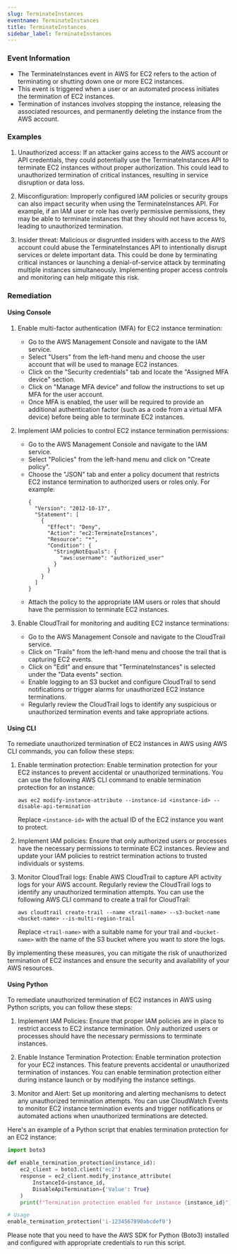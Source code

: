 ```yaml
--- 
slug: TerminateInstances
eventname: TerminateInstances
title: TerminateInstances
sidebar_label: TerminateInstances
---
```

                       
### Event Information

- The TerminateInstances event in AWS for EC2 refers to the action of terminating or shutting down one or more EC2 instances.
- This event is triggered when a user or an automated process initiates the termination of EC2 instances.
- Termination of instances involves stopping the instance, releasing the associated resources, and permanently deleting the instance from the AWS account.


### Examples

1. Unauthorized access: If an attacker gains access to the AWS account or API credentials, they could potentially use the TerminateInstances API to terminate EC2 instances without proper authorization. This could lead to unauthorized termination of critical instances, resulting in service disruption or data loss.

2. Misconfiguration: Improperly configured IAM policies or security groups can also impact security when using the TerminateInstances API. For example, if an IAM user or role has overly permissive permissions, they may be able to terminate instances that they should not have access to, leading to unauthorized termination.

3. Insider threat: Malicious or disgruntled insiders with access to the AWS account could abuse the TerminateInstances API to intentionally disrupt services or delete important data. This could be done by terminating critical instances or launching a denial-of-service attack by terminating multiple instances simultaneously. Implementing proper access controls and monitoring can help mitigate this risk.

### Remediation

#### Using Console

1. Enable multi-factor authentication (MFA) for EC2 instance termination:
   - Go to the AWS Management Console and navigate to the IAM service.
   - Select "Users" from the left-hand menu and choose the user account that will be used to manage EC2 instances.
   - Click on the "Security credentials" tab and locate the "Assigned MFA device" section.
   - Click on "Manage MFA device" and follow the instructions to set up MFA for the user account.
   - Once MFA is enabled, the user will be required to provide an additional authentication factor (such as a code from a virtual MFA device) before being able to terminate EC2 instances.

2. Implement IAM policies to control EC2 instance termination permissions:
   - Go to the AWS Management Console and navigate to the IAM service.
   - Select "Policies" from the left-hand menu and click on "Create policy".
   - Choose the "JSON" tab and enter a policy document that restricts EC2 instance termination to authorized users or roles only. For example:
     ```
     {
       "Version": "2012-10-17",
       "Statement": [
         {
           "Effect": "Deny",
           "Action": "ec2:TerminateInstances",
           "Resource": "*",
           "Condition": {
             "StringNotEquals": {
               "aws:username": "authorized_user"
             }
           }
         }
       ]
     }
     ```
   - Attach the policy to the appropriate IAM users or roles that should have the permission to terminate EC2 instances.

3. Enable CloudTrail for monitoring and auditing EC2 instance terminations:
   - Go to the AWS Management Console and navigate to the CloudTrail service.
   - Click on "Trails" from the left-hand menu and choose the trail that is capturing EC2 events.
   - Click on "Edit" and ensure that "TerminateInstances" is selected under the "Data events" section.
   - Enable logging to an S3 bucket and configure CloudTrail to send notifications or trigger alarms for unauthorized EC2 instance terminations.
   - Regularly review the CloudTrail logs to identify any suspicious or unauthorized termination events and take appropriate actions.

#### Using CLI

To remediate unauthorized termination of EC2 instances in AWS using AWS CLI commands, you can follow these steps:

1. Enable termination protection: Enable termination protection for your EC2 instances to prevent accidental or unauthorized terminations. You can use the following AWS CLI command to enable termination protection for an instance:

   ```
   aws ec2 modify-instance-attribute --instance-id <instance-id> --disable-api-termination
   ```

   Replace `<instance-id>` with the actual ID of the EC2 instance you want to protect.

2. Implement IAM policies: Ensure that only authorized users or processes have the necessary permissions to terminate EC2 instances. Review and update your IAM policies to restrict termination actions to trusted individuals or systems.

3. Monitor CloudTrail logs: Enable AWS CloudTrail to capture API activity logs for your AWS account. Regularly review the CloudTrail logs to identify any unauthorized termination attempts. You can use the following AWS CLI command to create a trail for CloudTrail:

   ```
   aws cloudtrail create-trail --name <trail-name> --s3-bucket-name <bucket-name> --is-multi-region-trail
   ```

   Replace `<trail-name>` with a suitable name for your trail and `<bucket-name>` with the name of the S3 bucket where you want to store the logs.

By implementing these measures, you can mitigate the risk of unauthorized termination of EC2 instances and ensure the security and availability of your AWS resources.

#### Using Python

To remediate unauthorized termination of EC2 instances in AWS using Python scripts, you can follow these steps:

1. Implement IAM Policies: Ensure that proper IAM policies are in place to restrict access to EC2 instance termination. Only authorized users or processes should have the necessary permissions to terminate instances.

2. Enable Instance Termination Protection: Enable termination protection for your EC2 instances. This feature prevents accidental or unauthorized termination of instances. You can enable termination protection either during instance launch or by modifying the instance settings.

3. Monitor and Alert: Set up monitoring and alerting mechanisms to detect any unauthorized termination attempts. You can use CloudWatch Events to monitor EC2 instance termination events and trigger notifications or automated actions when unauthorized terminations are detected.

Here's an example of a Python script that enables termination protection for an EC2 instance:

```python
import boto3

def enable_termination_protection(instance_id):
    ec2_client = boto3.client('ec2')
    response = ec2_client.modify_instance_attribute(
        InstanceId=instance_id,
        DisableApiTermination={'Value': True}
    )
    print(f"Termination protection enabled for instance {instance_id}")

# Usage
enable_termination_protection('i-1234567890abcdef0')
```

Please note that you need to have the AWS SDK for Python (Boto3) installed and configured with appropriate credentials to run this script.


 